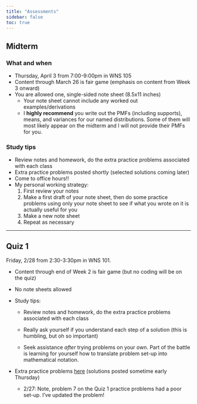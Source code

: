 ```yaml
---
title: "Assessments"
sidebar: false
toc: true
---
```


## **Midterm**

### What and when

-   Thursday, April 3 from 7:00-9:00pm in WNS 105
-   Content through March 26 is fair game (emphasis on content from Week 3 onward)
-   You are allowed one, single-sided note sheet (8.5x11 inches)
    -   Your note sheet cannot include any worked out examples/derivations
    -   I **highly recommend** you write out the PMFs (including supports), means, and variances for our named distributions. Some of them will most likely appear on the midterm and I will not provide their PMFs for you.

### Study tips

-   Review notes and homework, do the extra practice problems associated with each class
-   Extra practice problems posted shortly (selected solutions coming later)
-   Come to office hours!!
-   My personal working strategy:
    1.  First review your notes
    2.  Make a first draft of your note sheet, then do some practice problems using only your note sheet to see if what you wrote on it is actually useful for you
    3.  Make a new note sheet
    4.  Repeat as necessary

------------------------------------------------------------------------

## **Quiz 1**

Friday, 2/28 from 2:30-3:30pm in WNS 101.

-   Content through end of Week 2 is fair game (but no coding will be on the quiz)

-   No note sheets allowed

-   Study tips:

    -   Review notes and homework, do the extra practice problems associated with each class

    -   Really ask yourself if you understand each step of a solution (this is humbling, but oh so important)

    -   Seek assistance *after* trying problems on your own. Part of the battle is learning for yourself how to translate problem set-up into mathematical notation.

-   Extra practice problems [here](quiz1_practice_probs.pdf) (solutions posted sometime early Thursday)

    -   2/27: Note, problem 7 on the Quiz 1 practice problems had a poor set-up. I've updated the problem!
